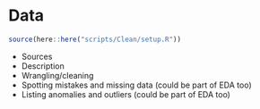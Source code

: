 # Data

```r
source(here::here("scripts/Clean/setup.R"))
```

* Sources
* Description
* Wrangling/cleaning
* Spotting mistakes and missing data (could be part of EDA too)
* Listing anomalies and outliers (could be part of EDA too)